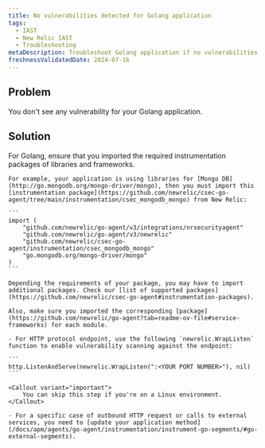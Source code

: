 ```yaml
---
title: No vulnerabilities detected for Golang application
tags:
  - IAST
  - New Relic IAST
  - Troubleshooting
metaDescription: Troubleshoot Golang application if no vulnerabilities are detected.
freshnessValidatedDate: 2024-07-16
---
```


## Problem

You don't see any vulnerability for your Golang application.

## Solution

For Golang, ensure that you imported the required instrumentation packages of libraries and frameworks.

    For example, your application is using libraries for [Mongo DB](http://go.mongodb.org/mongo-driver/mongo), then you must import this [instrumentation package](https://github.com/newrelic/csec-go-agent/tree/main/instrumentation/csec_mongodb_mongo) from New Relic:
    
    ```
    import (
        "github.com/newrelic/go-agent/v3/integrations/nrsecurityagent"
        "github.com/newrelic/go-agent/v3/newrelic"
        "github.com/newrelic/csec-go-agent/instrumentation/csec_mongodb_mongo"
        "go.mongodb.org/mongo-driver/mongo"               
    )
    ```

    Depending the requirements of your package, you may have to import additional packages. Check our [list of supported packages](https://github.com/newrelic/csec-go-agent#instrumentation-packages).

    Also, make sure you imported the corresponding [package](https://github.com/newrelic/go-agent?tab=readme-ov-file#service-frameworks) for each module.

    - For HTTP protocol endpoint, use the following `newrelic.WrapListen` function to enable vulnerability scanning against the endpoint:

    ```
    http.ListenAndServe(newrelic.WrapListen(":<YOUR PORT NUMBER>"), nil)
    ```

    <Callout variant="important">
        You can skip this step if you're on a Linux environment.
    </Callout>

    - For a specific case of outbound HTTP request or calls to external services, you need to [update your application method](/docs/apm/agents/go-agent/instrumentation/instrument-go-segments/#go-external-segments).